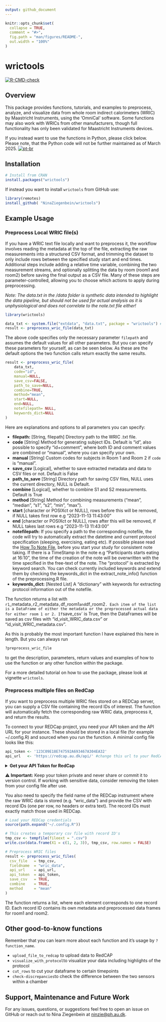 ```yaml
---
output: github_document
---
```


<!-- README.md is generated from README.Rmd. Please edit that file -->

```r
knitr::opts_chunk$set(
  collapse = TRUE,
  comment = "#>",
  fig.path = "man/figures/README-",
  out.width = "100%"
)
```

# wrictools

<!-- badges: start -->
[![R-CMD-check](https://github.com/NinaZiegenbein/wrictools/actions/workflows/R-CMD-check.yaml/badge.svg)](https://github.com/NinaZiegenbein/wrictools/actions/workflows/R-CMD-check.yaml)
<!-- badges: end -->

## Overview

This package provides functions, tutorials, and examples to preprocess, analyze, and visualize data from whole room indirect calorimeters (WRIC) by Maastricht Instruments, using the 'OmniCal' software. Some functions may also work with WRICs from other manufacturers, though full functionality has only been validated for Maastricht Instruments devices.


If you instead want to use the functions in Python, please click below. Please note, that the Python code will not be further maintained as of March 2025.
[![pt-br](https://img.shields.io/badge/Python-yellow.svg)](https://github.com/hulmanlab/wrictools/blob/main/README.python.md)

## Installation

```r
# Install from CRAN
install.packages("wrictools")
```

If instead you want to install `wrictools` from GitHub use:
```r
library(remotes)
install_github( "NinaZiegenbein/wrictools")
```

## Example Usage


### Preprocess Local WRIC file(s)
If you have a WRIC text file locally and want to preprocess it, the workflow involves reading the metadata at the top of the file, extracting the raw measurements into a structured CSV format, and trimming the dataset to only include rows between the specified study start and end times. Additional steps include adding a relative time variable, combining the two measurement streams, and optionally splitting the data by room (room1 and room2) before saving the final output as a CSV file. Many of these steps are parameter-controlled, allowing you to choose which actions to apply during preprocessing.

_Note: The data.txt in the /data folder is synthetic data intended to highlight the data pipeline, but should not be used for actual analysis as it is unphysiological and does not correlate to the note.txt file either!_


```r
library(wrictools)

data_txt <- system.file("extdata", "data.txt", package = "wrictools") # loading example data
result <- preprocess_wric_file(data_txt) 
```


The above code specifies only the necessary parameter `filepath` and assumes the default values for all other parameters. But you can specify these parameters for yourself, as can be seen below. As these are the default options the two function calls return exactly the same results.

```r
result <- preprocess_wric_file(
    data_txt, 
    code="id", 
    manual=NULL, 
    save_csv=FALSE, 
    path_to_save=NULL, 
    combine=TRUE, 
    method="mean",
    start=NULL,
    end=NULL,
    notefilepath= NULL,
    keywords_dict=NULL
)
```
Here are explanations and options to all parameters you can specify:

* **filepath:** [String, filepath] Directory path to the WRIC .txt file.
* **code** [String] Method for generating subject IDs. Default is "id", also possible to specify "id+comment", where both ID and comment values are combined or "manual", where you can specify your own.
* **manual** [String] Custom codes for subjects in Room 1 and Room 2 if `code` is "manual".
* **save_csv** [Logical], whether to save extracted metadata and data to CSV files or not. Default is False
* **path_to_save** [String] Directory path for saving CSV files, NULL uses the current directory, NULL is Default.
* **combine** [Logical], whether to combine S1 and S2 measurements. Default is True
* **method** [String] Method for combining measurements ("mean", "median", "s1", "s2", "min", "max").
* **start** [character or POSIXct or NULL], rows before this will be removed, if NULL takes first row e.g "2023-11-13 11:43:00"
* **end** [character or POSIXct or NULL], rows after this will be removed, if NULL takes last rows e.g "2023-11-13 11:43:00"
* **notefilepath:**
If you specify a path to the corresponding notefile, the code will try to automatically extract the datetime and current protocol specification (sleeping, exercising, eating etc). If possible please read the [How To Note File](https://github.com/hulmanlab/wrictools/blob/main/HowToNoteFile.pdf), before you start your study for consistent note taking. If there is a TimeStamp in the note e.g "Participants starts eating at 16:10", the time of the creation of the note will be overwritten with the time specified in the free-text of the note. The "protocol" is extracted by keyword search. You can check currently included keywords and extend them by checking the keywords_dict in the extract_note_info() function of the preprocessing.R file. 
* **keywords_dict:** [Nested List] A "dictionary" with keywords for extracting protocol information out of the notefile.

The function returns a list with `r1`_metadata`, `r2_metadata`, `df_room1` and `df_room2`. Each item of the list is a DataFrame of either the metadata or the preprocessed actual data for either room 1 or 2. If `save_csv` is True, then the DataFrames will be saved as csv files with "id_visit_WRIC_data.csv" or "id_visit_WRIC_metadata.csv".

As this is probably the most important function I have explained this here in length. But you can always run
```r
?preprocess_wric_file
```
to get the description, parameters, return values and examples of how to use the function or any other function within the package.

For a more detailed tutorial on how to use the package, please look at vignette `wrictools`.

### Preprocess multiple files on RedCap
If you want to preprocess multiple WRIC files stored on a REDCap server, you can supply a CSV file containing the record IDs of interest. The function will automatically fetch the corresponding raw WRIC data, preprocess it, and return the results.

To connect to your REDCap project, you need your API token and the API URL for your instance. These should be stored in a local file (for example ~/.config.R) and sourced when you run the function. A minimal config file looks like this:

```r
api_token <- '123C09E18E747592A693467A304EA32'
api_url   <- 'https://redcap.au.dk/api/' #change this url to your RedCAP url (e.g. 'https://redcap.wustl.edu/')

```
<details>
<summary><strong>Get your API Token for RedCap</strong></summary>

- Go to your project and click on **API** in the menu on the left-hand side.  
- If you cannot find the API option, adjust your rights under **User Rights** (or ask the project creator).  
- Request the generation of an API Token.  
- Once approved, you’ll find your Token in the same place.

</details>

⚠️ **Important:** Keep your token private and never share or commit it to version control. If working with sensitive data, consider removing the token from your config file after use.

You also need to specify the field name of the REDCap instrument where the raw WRIC data is stored (e.g. "wric_data") and provide the CSV with record IDs (one per row, no headers or extra text). The record IDs must exactly match those used in REDCap.

```r
# Load your REDCap credentials
source(path.expand("~/.config.R"))

# This creates a temporary csv file with record ID's
tmp_csv <- tempfile(fileext = ".csv")
write.csv(data.frame(X1 = c(1, 2, 3)), tmp_csv, row.names = FALSE)

# Preprocess WRIC files
result <- preprocess_wric_files(
  csv_file   = tmp_csv,
  fieldname  = "wric_data",
  api_url    = api_url,
  api_token  = api_token,
  save_csv   = TRUE,
  combine    = TRUE,
  method     = "mean"
)
```
The function returns a list, where each element corresponds to one record ID. Each record ID contains its own metadata and preprocessed data frames for room1 and room2.


## Other good-to-know functions
Remember that you can learn more about each function and it's usage by ```?function_name```.

* `upload_file_to_redcap` to upload data to RedCAP
* `visualize_with_protocol`to visualize your data including highlights of the protocol
* `cut_rows` to cut your dataframe to certain timepoints
* `check-discrepancies`to check the difference between the two sensors within a chamber

## Support, Maintenance and Future Work
For any issues, questions, or suggestions feel free to open an issue on GitHub or reach out to Nina Ziegenbein at [ninzie@ph.au.dk](mailto:ninzie@ph.au.dk).

